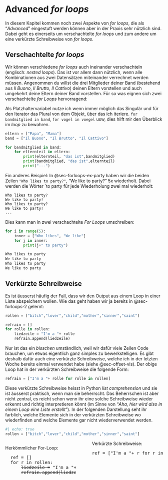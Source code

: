 # Advanced *for loops* {#sec-forloops-3}

In diesem Kapitel kommen noch zwei Aspekte von *for loops*, die als "*Advanced*" eingestuft werden können aber in der Praxis sehr nützlich sind. Dabei geht es einerseits um verschachtelte *for loops* und zum andere um eine verkürzte Schreibweise von *for loops*. 

## Verschachtelte *for loops*

Wir können verschiedene *for loops* auch ineinander verschachteln (englisch: *nested loops*). Das ist vor allem dann nützlich, wenn alle Kombinationen aus zwei Datensätzen miteinander verrechnet werden müssen. Angenommen du willst die drei Mitglieder deiner Band (bestehend aus *Il Buono*, *Il Brutto*, *Il Cattivo*) deinen Eltern vorstellen und auch umgekehrt deine Eltern deiner Band vorstellen. Für so was eignen sich zwei verschachtelte *for Loops* hervorragend:

:::{.callout-note collapse="true"}

Als Platzhaltervariabel nutze ich wenn immer möglich das Singulär und für den Iterator das Plural von dem Objekt, über das ich iteriere. `for bandmitglied in band`, `for vogel in voegel` usw, dies hilft mir den Überblick im *loop* zu bewahren.

:::

```python
eltern = ["Papa", "Mama"]
band = ["Il Buono", "Il Brutto", "Il Cattivo"]

for bandmitglied in band:
    for elternteil in eltern:
        print(elternteil, "das ist",bandmitglied)
        print(bandmitglied, "das ist",elternteil)
        print("---")
```

:::{.callout-note collapse="true"}

Ein anderes Beispiel:  In @sec-forloops-ex-party haben wir die beiden Zeilen `"Who likes to party?"`, "We like to party?" 5x wiederholt. Dabei werden die Wörter `to party für jede Wiederholung zwei mal wiederholt:

```
Who likes to party?
We like to party!
Who likes to party?
We like to party!
...

```

Dies kann man in zwei verschachtelte *For Loops* umschreiben:

```python
for i in range(5):
    inner = ["Who likes", "We like"]
    for j in inner:
        print(j+" to party")

Who likes to party
We like to party
Who likes to party
We like to party
```

:::

## Verkürzte Schreibweise

Es ist äusserst häufig der Fall, dass wir den Output aus einem Loop in einer Liste abspeichern wollen. Wie das geht haben wir ja bereits in @sec-forloops-2 gelernt:

```python
rollen = ["bitch","lover","child","mother","sinner","saint"]

refrain = []
for rolle in rollen:
    liedzeile = "I'm a "+ rolle 
    refrain.append(liedzeile)
```

Nur ist das ein *bisschen* umständlich, weil wir dafür viele Zeilen Code brauchen, um etwas eigentlich ganz simples zu bewerkstelligen. Es gibt deshalb dafür auch eine verkürzte Schreibweise, welche ich in der letzten Woche bereits einmal verwendet habe (siehe @sec-offset-vis). Der obige Loop hat in der verkürzten Schreibweise die folgende Form:

```python
refrain = ["I'm a "+ rolle for rolle in rollen]
```

Diese verkürzte Schreibweise heisst in Python *list comprehension* und sie ist äusserst praktisch, wenn man sie beherrscht. Das Beherrschen ist aber nicht zentral, es reicht schon wenn ihr eine solche Schreibweise wieder erkennt und richtig interpretieren könnt (im Sinne von "*Aha, hier wird also in einem Loop eine Liste erstellt*"). In der folgenden Darstellung seht ihr farblich, welche Elemente sich in der verkürzten Schreibweise wo wiederfinden und welche Elemente gar nicht wiederverwendet werden.

```python
#| echo: true
rollen = ["bitch","lover","child","mother","sinner","saint"]
```

:::: columns

::: {.column width="49%"}

Herkömmlicher For-Loop:

<div class="sourceCode cell-code">
  <pre class="sourceCode python">
  <span class = "grp1">ref =</span> <span class = "grp2">[]</span>
  <span class = "grp3">for</span> <span class = "grp4">r in rollen</span>:
      <del>liedzeile =</del> <span class = "grp5">"I'm a "+ r</span>
      <del>refrain.append(liedzeile)</del>
  </pre>
</div>

:::

::: {.column width="2%"}

:::

::: {.column width="49%"}

Verkürzte Schreibweise:
<div class="sourceCode cell-code">
  <pre class="sourceCode python">
<span class = "grp1">ref =</span> <span class = "grp2">[</span><span class = "grp5">"I'm a "+ r</span> <span class = "grp3">for</span> <span class = "grp4">r in rollen</span><span class = "grp2">]</span>
</pre>
</div>

:::

::::
